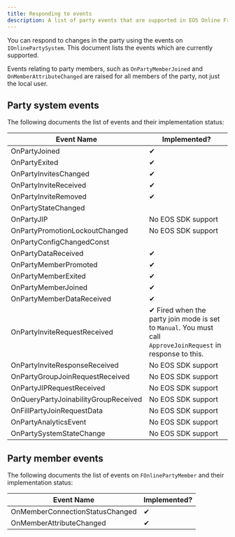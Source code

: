 ```yaml
---
title: Responding to events
description: A list of party events that are supported in EOS Online Framework.
---
```


You can respond to changes in the party using the events on `IOnlinePartySystem`. This document lists the events which are currently supported.

Events relating to party members, such as `OnPartyMemberJoined` and `OnMemberAttributeChanged` are raised for all members of the party, not just the local user.

## Party system events

The following documents the list of events and their implementation status:

| Event Name                           | Implemented?                                                                                                 |
| ------------------------------------ | ------------------------------------------------------------------------------------------------------------ |
| OnPartyJoined                        | ✔                                                                                                            |
| OnPartyExited                        | ✔                                                                                                            |
| OnPartyInvitesChanged                | ✔                                                                                                            |
| OnPartyInviteReceived                | ✔                                                                                                            |
| OnPartyInviteRemoved                 | ✔                                                                                                            |
| OnPartyStateChanged                  |                                                                                                              |
| OnPartyJIP                           | No EOS SDK support                                                                                           |
| OnPartyPromotionLockoutChanged       | No EOS SDK support                                                                                           |
| OnPartyConfigChangedConst            |                                                                                                              |
| OnPartyDataReceived                  | ✔                                                                                                            |
| OnPartyMemberPromoted                | ✔                                                                                                            |
| OnPartyMemberExited                  | ✔                                                                                                            |
| OnPartyMemberJoined                  | ✔                                                                                                            |
| OnPartyMemberDataReceived            | ✔                                                                                                            |
| OnPartyInviteRequestReceived         | ✔ Fired when the party join mode is set to `Manual`. You must call `ApproveJoinRequest` in response to this. |
| OnPartyInviteResponseReceived        | No EOS SDK support                                                                                           |
| OnPartyGroupJoinRequestReceived      | No EOS SDK support                                                                                           |
| OnPartyJIPRequestReceived            | No EOS SDK support                                                                                           |
| OnQueryPartyJoinabilityGroupReceived | No EOS SDK support                                                                                           |
| OnFillPartyJoinRequestData           | No EOS SDK support                                                                                           |
| OnPartyAnalyticsEvent                | No EOS SDK support                                                                                           |
| OnPartySystemStateChange             | No EOS SDK support                                                                                           |

## Party member events

The following documents the list of events on `FOnlinePartyMember` and their implementation status:

| Event Name                      | Implemented? |
| ------------------------------- | ------------ |
| OnMemberConnectionStatusChanged | ✔            |
| OnMemberAttributeChanged        | ✔            |
